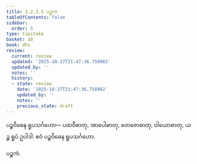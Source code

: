 ```yaml
---
title: 2.2.2.5 ပဉ္စက
tableOfContents: false
sidebar:
  order: 5
type: tipitaka
basket: ab
book: dhs
review:
  current: review
  updated: '2025-10-27T21:47:36.758982'
  updated_by: ''
  notes: ''
  history:
  - state: review
    date: '2025-10-27T21:47:36.758982'
    updated_by: ''
    notes: ''
    previous_state: draft
---
```



<ReviewStatus review={frontmatter.review} showDetails={true} />

<HypothesisAnnotation frontmatter={frontmatter} />

<DynamicBreadcrumb />

<Division number="587" book="dhs" e="ch" v="29" p="154">

<Paragraph number="1213" book="dhs">
ပဉ္စဝိဓေန ရူပသင်္ဂဟော—
</Paragraph>

<Paragraph number="1214" book="dhs">
ပထဝီဓာတု, အာပေါဓာတု, တေဇောဓာတု, ဝါယောဓာတု, ယဉ္စ ရူပံ ဥပါဒါ.

</Paragraph>
</Division>

<Paragraph number="1215" type="center" book="dhs">
ဧဝံ ပဉ္စဝိဓေန ရူပသင်္ဂဟော.

  
ပဉ္စကံ.
</Paragraph>